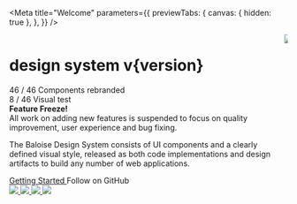 
<Meta
  title="Welcome"
  parameters={{
    previewTabs: {
      canvas: { hidden: true },
    },
  }}
/>


<bal-doc-story>
  <div className="welcome-container bal-app">
    <div class="columns">
      <div class="column is-7">
        <h1 class="mx-6 mt-6 pb-4"><bal-logo color="white"></bal-logo></h1>
        <h1 class="mx-6 mt-2 my-0 subtitle is-size-xxx-large">design system v{version}</h1>
        <div class="mx-6 mt-6 p-0">
          <bal-tag color="green" light size="small">
            <bal-icon name="check"></bal-icon>
            <span>46 / 46 Components rebranded</span>
          </bal-tag>
        </div>
        <div class="mx-6 mt-2 p-0">
          <bal-tag color="yellow" light size="small">
            <bal-icon name="clock"></bal-icon>
            <span>8 / 46 Visual test</span>
          </bal-tag>
        </div>
        <div class="mx-6 mt-2 p-0">
          <bal-notification color="danger">
            <b>Feature Freeze!</b><br/>
            All work on adding new features is suspended to focus on quality improvement, user experience and bug fixing.
          </bal-notification>
        </div>
        <p class="mx-6 mt-6 p-0">
          The Baloise Design System consists of UI components and a clearly defined visual style, released as both code
          implementations and design artifacts to build any number of web applications.
        </p>
        <div class="mx-6 mt-6 p-0">
          <a
            class="button is-primary is-inverted"
            style={{ width: 'auto' }}
            href="?path=/docs/getting-started-overview--page"
          >
            Getting Started
          </a>
          <bal-button
            class="github-icon"
            inverted
            color="info"
            href="https://github.com/baloise/design-system"
            icon="github"
            target="_blank"
            class="ml-4"
          >
            Follow on GitHub
          </bal-button>
        </div>
        <div class="mx-6 mt-6 p-0">
          <a style={{ width: 'auto' }} href="?path=/docs/getting-started-angular-overview--page">
            <img src={AngularLogo} style={{ maxWidth: '60px', maxHeight: '60px' }} />
          </a>
          <a class="ml-5" style={{ width: 'auto' }} href="?path=/docs/getting-started-vue-overview--page">
            <img src={VueLogo} class="m-1" style={{ maxWidth: '50px', maxHeight: '50px' }} />
          </a>
          <a class="ml-5" style={{ width: 'auto' }} href="?path=/docs/getting-started-react-overview--page">
            <img src={ReactLogo} class="m-1" style={{ maxWidth: '50px', maxHeight: '50px' }} />
          </a>
          <a class="ml-5" style={{ width: 'auto' }} href="?path=/docs/getting-started-html5-overview--page">
            <img src={HtmlLogo} style={{ maxWidth: '60px', maxHeight: '60px' }} />
          </a>
        </div>
      </div>
      <div class="column is-hidden-mobile	mt-6">
        <img src={Wallpaper} style={{ maxWidth: '80%' }} />
      </div>
    </div>

  </div>
</bal-doc-story>
